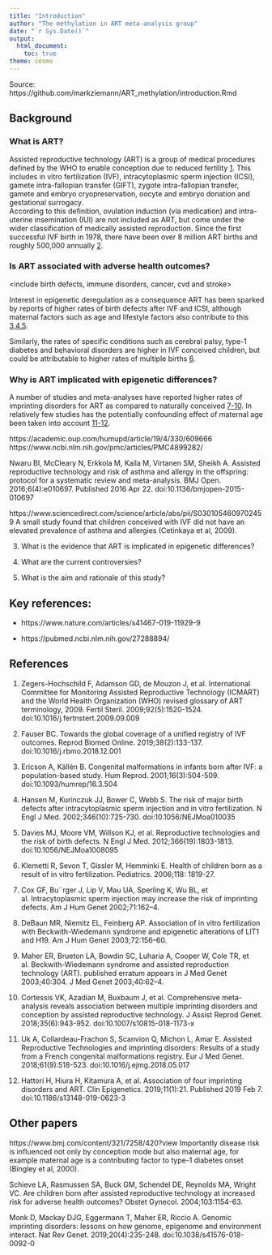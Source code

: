 ```yaml
---
title: "Introduction"
author: "The methylation in ART meta-analysis group"
date: "`r Sys.Date()`"
output:
  html_document:
    toc: true
theme: cosmo
---
```


Source: https://github.com/markziemann/ART_methylation/introduction.Rmd

## Background

### What is ART?

Assisted reproductive technology (ART) is a group of medical procedures defined by the WHO to enable conception due to reduced fertility [1](Zegers-Hochschild et al, 2009).
This includes in vitro fertilization (IVF), intracytoplasmic sperm injection (ICSI), gamete intra-fallopian transfer (GIFT), zygote intra-fallopian transfer, gamete and embryo cryopreservation, oocyte and embryo donation and gestational surrogacy.  
According to this definition, ovulation induction (via medication) and intra-uterine insemination (IUI) are not included as ART, but come under the wider classification of medically assisted reproduction.
Since the first successful IVF birth in 1978, there have been over 8 million ART births and roughly 500,000 annually [2](Fauser 2019).

### Is ART associated with adverse health outcomes?

<include birth defects, immune disorders, cancer, cvd and stroke>

Interest in epigenetic deregulation as a consequence ART has been sparked by reports of higher rates of birth defects after IVF and ICSI, although maternal factors such as age and lifestyle factors also contribute to this [3,4,5](Ericson & Källén 2001; Hansen et al, 2002; Davies et al, 2012).

Similarly, the rates of specific conditions such as cerebral palsy, type-1 diabetes and behavioral disorders are higher in IVF conceived children, but could be attributable to higher rates of multiple births [6](Klemetti et al, 2006).

### Why is ART implicated with epigenetic differences?

A number of studies and meta-analyses have reported higher rates of imprinting disorders for ART as compared to naturally conceived [7-10](Cox et al, 2002; DeBaun et al, 2003; Maher et al, 2003; Cortessis et al, 2018; Uk et al, 2018).
In relatively few studies has the potentially confounding effect of maternal age been taken into account [11-12](Uk et al, 2018; Hattori et al, 2019).

https://academic.oup.com/humupd/article/19/4/330/609666
https://www.ncbi.nlm.nih.gov/pmc/articles/PMC4899282/

Nwaru BI, McCleary N, Erkkola M, Kaila M, Virtanen SM, Sheikh A. Assisted reproductive technology and risk of asthma and allergy in the offspring: protocol for a systematic review and meta-analysis. BMJ Open. 2016;6(4):e010697. Published 2016 Apr 22. doi:10.1136/bmjopen-2015-010697

https://www.sciencedirect.com/science/article/abs/pii/S0301054609702459
A small study found that children conceived with IVF did not have an elevated prevalence of asthma and allergies (Cetinkaya et al, 2009).

3. What is the evidence that ART is implicated in epigenetic differences?

4. What are the current controversies?

5. What is the aim and rationale of this study?

## Key references:

* https://www.nature.com/articles/s41467-019-11929-9

* https://pubmed.ncbi.nlm.nih.gov/27288894/

## References 

1. Zegers-Hochschild F, Adamson GD, de Mouzon J, et al. International Committee for Monitoring Assisted Reproductive Technology (ICMART) and the World Health Organization (WHO) revised glossary of ART terminology, 2009. Fertil Steril. 2009;92(5):1520-1524. doi:10.1016/j.fertnstert.2009.09.009

2. Fauser BC. Towards the global coverage of a unified registry of IVF outcomes. Reprod Biomed Online. 2019;38(2):133-137. doi:10.1016/j.rbmo.2018.12.001

3. Ericson A, Källén B. Congenital malformations in infants born after IVF: a population-based study. Hum Reprod. 2001;16(3):504-509. doi:10.1093/humrep/16.3.504

4. Hansen M, Kurinczuk JJ, Bower C, Webb S. The risk of major birth defects after intracytoplasmic sperm injection and in vitro fertilization. N Engl J Med. 2002;346(10):725-730. doi:10.1056/NEJMoa010035

5. Davies MJ, Moore VM, Willson KJ, et al. Reproductive technologies and the risk of birth defects. N Engl J Med. 2012;366(19):1803-1813. doi:10.1056/NEJMoa1008095

6. Klemetti R, Sevon T, Gissler M, Hemminki E. Health of children born as a result of in vitro fertilization. Pediatrics. 2006;118: 1819-27.

7. Cox GF, Bu¨rger J, Lip V, Mau UA, Sperling K, Wu BL, et al. Intracytoplasmic sperm injection may increase the risk of imprinting defects. Am J Hum Genet 2002;71:162–4.

8. DeBaun MR, Niemitz EL, Feinberg AP. Association of in vitro fertilization with Beckwith-Wiedemann syndrome and epigenetic alterations of LIT1 and H19. Am J Hum Genet 2003;72:156–60.

9. Maher ER, Brueton LA, Bowdin SC, Luharia A, Cooper W, Cole TR, et al. Beckwith-Wiedemann syndrome and assisted reproduction technology (ART). published erratum appears in J Med Genet 2003;40:304. J Med Genet 2003;40:62–4.

10. Cortessis VK, Azadian M, Buxbaum J, et al. Comprehensive meta-analysis reveals association between multiple imprinting disorders and conception by assisted reproductive technology. J Assist Reprod Genet. 2018;35(6):943-952. doi:10.1007/s10815-018-1173-x

11. Uk A, Collardeau-Frachon S, Scanvion Q, Michon L, Amar E. Assisted Reproductive Technologies and imprinting disorders: Results of a study from a French congenital malformations registry. Eur J Med Genet. 2018;61(9):518-523. doi:10.1016/j.ejmg.2018.05.017

12. Hattori H, Hiura H, Kitamura A, et al. Association of four imprinting disorders and ART. Clin Epigenetics. 2019;11(1):21. Published 2019 Feb 7. doi:10.1186/s13148-019-0623-3


## Other papers

https://www.bmj.com/content/321/7258/420?view
Importantly disease risk is influenced not only by conception mode but also maternal age, for example maternal age is a contributing factor to type-1 diabetes onset (Bingley et al, 2000).

Schieve LA, Rasmussen SA, Buck GM, Schendel DE, Reynolds MA, Wright VC. Are children born after assisted reproductive technology at increased risk for adverse health outcomes? Obstet Gynecol. 2004;103:1154-63.

Monk D, Mackay DJG, Eggermann T, Maher ER, Riccio A. Genomic imprinting disorders: lessons on how genome, epigenome and environment interact. Nat Rev Genet. 2019;20(4):235-248. doi:10.1038/s41576-018-0092-0

